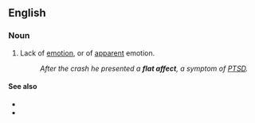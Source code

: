 ==English==
{{wikipedia}}

===Noun===
{{en-noun}}

# {{lb|en|medicine}} Lack of [[emotion]], or of [[apparent]] emotion.
#: ''After the crash he presented a '''flat affect''', a symptom of [[PTSD]].''

====See also====
* {{l|en|anhedonia}}
* {{l|en|labile affect}}